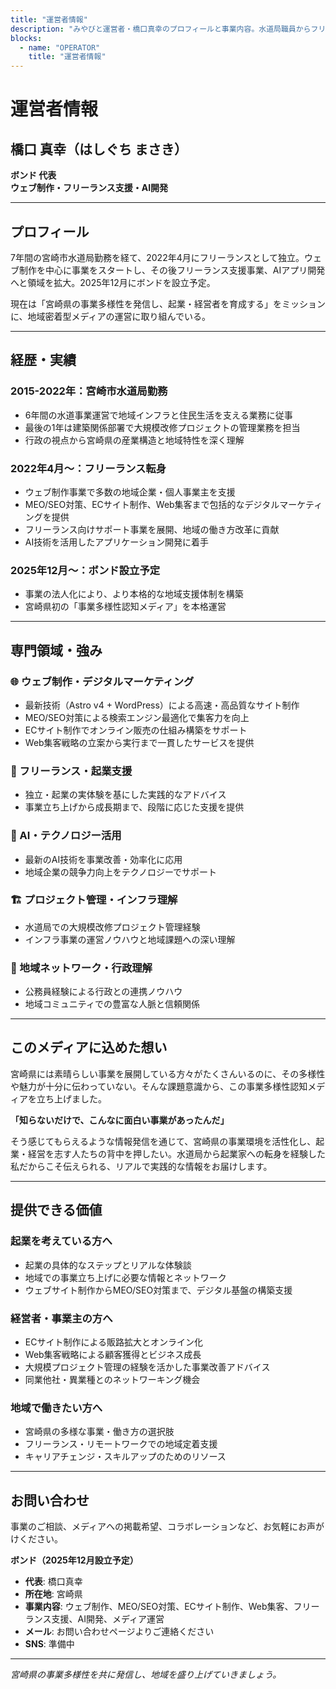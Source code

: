 ```yaml
---
title: "運営者情報"
description: "みやびと運営者・橋口真幸のプロフィールと事業内容。水道局職員からフリーランス、起業家への転身ストーリー。"
blocks:
  - name: "OPERATOR"
    title: "運営者情報"
---
```


# 運営者情報

## 橋口 真幸（はしぐち まさき）

**ボンド 代表**  
**ウェブ制作・フリーランス支援・AI開発**

---

## プロフィール

7年間の宮崎市水道局勤務を経て、2022年4月にフリーランスとして独立。ウェブ制作を中心に事業をスタートし、その後フリーランス支援事業、AIアプリ開発へと領域を拡大。2025年12月にボンドを設立予定。

現在は「宮崎県の事業多様性を発信し、起業・経営者を育成する」をミッションに、地域密着型メディアの運営に取り組んでいる。

---

## 経歴・実績

### 2015-2022年：宮崎市水道局勤務

- 6年間の水道事業運営で地域インフラと住民生活を支える業務に従事
- 最後の1年は建築関係部署で大規模改修プロジェクトの管理業務を担当
- 行政の視点から宮崎県の産業構造と地域特性を深く理解

### 2022年4月～：フリーランス転身

- ウェブ制作事業で多数の地域企業・個人事業主を支援
- MEO/SEO対策、ECサイト制作、Web集客まで包括的なデジタルマーケティングを提供
- フリーランス向けサポート事業を展開、地域の働き方改革に貢献
- AI技術を活用したアプリケーション開発に着手

### 2025年12月～：ボンド設立予定

- 事業の法人化により、より本格的な地域支援体制を構築
- 宮崎県初の「事業多様性認知メディア」を本格運営

---

## 専門領域・強み

### 🌐 ウェブ制作・デジタルマーケティング

- 最新技術（Astro v4 + WordPress）による高速・高品質なサイト制作
- MEO/SEO対策による検索エンジン最適化で集客力を向上
- ECサイト制作でオンライン販売の仕組み構築をサポート
- Web集客戦略の立案から実行まで一貫したサービスを提供

### 🤝 フリーランス・起業支援

- 独立・起業の実体験を基にした実践的なアドバイス
- 事業立ち上げから成長期まで、段階に応じた支援を提供

### 🤖 AI・テクノロジー活用

- 最新のAI技術を事業改善・効率化に応用
- 地域企業の競争力向上をテクノロジーでサポート

### 🏗️ プロジェクト管理・インフラ理解

- 水道局での大規模改修プロジェクト管理経験
- インフラ事業の運営ノウハウと地域課題への深い理解

### 🏡 地域ネットワーク・行政理解

- 公務員経験による行政との連携ノウハウ
- 地域コミュニティでの豊富な人脈と信頼関係

---

## このメディアに込めた想い

宮崎県には素晴らしい事業を展開している方々がたくさんいるのに、その多様性や魅力が十分に伝わっていない。そんな課題意識から、この事業多様性認知メディアを立ち上げました。

**「知らないだけで、こんなに面白い事業があったんだ」**

そう感じてもらえるような情報発信を通じて、宮崎県の事業環境を活性化し、起業・経営を志す人たちの背中を押したい。水道局から起業家への転身を経験した私だからこそ伝えられる、リアルで実践的な情報をお届けします。

---

## 提供できる価値

### 起業を考えている方へ

- 起業の具体的なステップとリアルな体験談
- 地域での事業立ち上げに必要な情報とネットワーク
- ウェブサイト制作からMEO/SEO対策まで、デジタル基盤の構築支援

### 経営者・事業主の方へ

- ECサイト制作による販路拡大とオンライン化
- Web集客戦略による顧客獲得とビジネス成長
- 大規模プロジェクト管理の経験を活かした事業改善アドバイス
- 同業他社・異業種とのネットワーキング機会

### 地域で働きたい方へ

- 宮崎県の多様な事業・働き方の選択肢
- フリーランス・リモートワークでの地域定着支援
- キャリアチェンジ・スキルアップのためのリソース

---

## お問い合わせ

事業のご相談、メディアへの掲載希望、コラボレーションなど、お気軽にお声がけください。

**ボンド（2025年12月設立予定）**

- **代表**: 橋口真幸
- **所在地**: 宮崎県
- **事業内容**: ウェブ制作、MEO/SEO対策、ECサイト制作、Web集客、フリーランス支援、AI開発、メディア運営
- **メール**: お問い合わせページよりご連絡ください
- **SNS**: 準備中

---

_宮崎県の事業多様性を共に発信し、地域を盛り上げていきましょう。_
